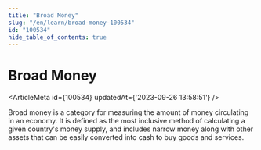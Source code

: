 ```yaml
---
title: "Broad Money"
slug: "/en/learn/broad-money-100534"
id: "100534"
hide_table_of_contents: true
---
```



# Broad Money

<ArticleMeta id={100534} updatedAt={'2023-09-26 13:58:51'} />
<div className='border-solid border-b border-t-0 my-4 border-[var(--ifm-color-gray-300)]' />

Broad money is a category for measuring the amount of money circulating in an economy. It is defined as the most inclusive method of calculating a given country's money supply, and includes narrow money along with other assets that can be easily converted into cash to buy goods and services.
